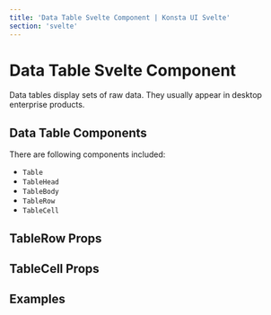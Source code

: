 ```yaml
---
title: 'Data Table Svelte Component | Konsta UI Svelte'
section: 'svelte'
---
```



# Data Table Svelte Component

Data tables display sets of raw data. They usually appear in desktop enterprise products.

## Data Table Components

There are following components included:

- `Table`
- `TableHead`
- `TableBody`
- `TableRow`
- `TableCell`

## TableRow Props

<TableRowProps />

## TableCell Props

<TableCellProps />

## Examples

<DataTableExample />

